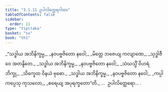 ```yaml
---
title: "3.1.11 ဥပါလိတ္ထေရဂါထာ"
tableOfContents: false
sidebar:
  order: 11
type: "tipitaka"
basket: "su"
book: "th1"
---
```



<DynamicBreadcrumb />

<Division number="249" book="th1" e="ch" v="19" p="266">

<Paragraph number="474" type="verses" book="th1">
_“သဒ္ဓါယ အဘိနိက္ခမ္မ,_  
_နဝပဗ္ဗဇိတော နဝေါ;_  
_မိတ္တေ ဘဇေယျ ကလျာဏေ,_  
_သုဒ္ဓါဇီဝေ အတန္ဒိတေ._  

</Paragraph>

</Division>
<Division number="250" book="th1" e="ch" v="19" p="266">

<Paragraph number="475" type="verses" book="th1">
_သဒ္ဓါယ အဘိနိက္ခမ္မ,_  
_နဝပဗ္ဗဇိတော နဝေါ;_  
_သံဃသ္မိံ ဝိဟရံ ဘိက္ခု,_  
_သိက္ခေထ ဝိနယံ ဗုဓော._  

</Paragraph>

</Division>
<Division number="251" book="th1" e="ch" v="19" p="266">

<Paragraph number="476" type="verses" book="th1">
_သဒ္ဓါယ အဘိနိက္ခမ္မ,_  
_နဝပဗ္ဗဇိတော နဝေါ;_  
_ကပ္ပါကပ္ပေသု ကုသလော,_  
_စရေယျ အပုရက္ခတော”တိ._  


</Paragraph>
</Division>

<Paragraph number="477" type="center" book="th1">
…  ဥပါလိတ္ထေရော… .
</Paragraph>